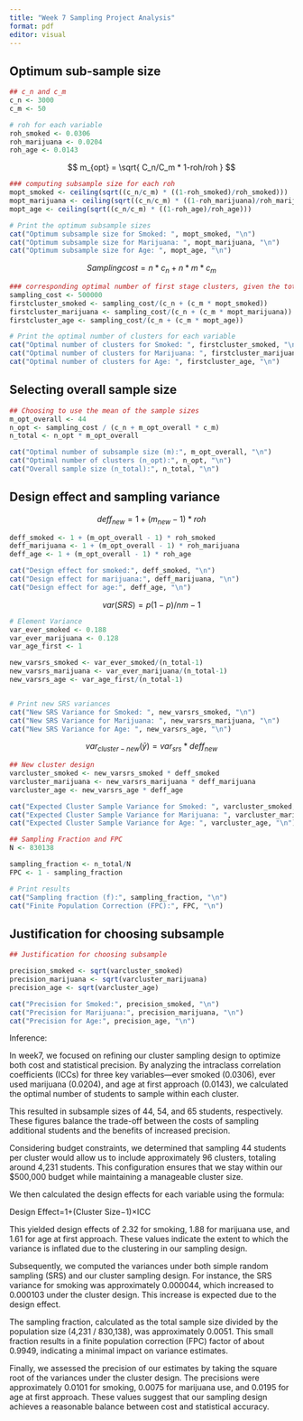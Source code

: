 ---
title: "Week 7 Sampling Project Analysis"
format: pdf
editor: visual
---

## Optimum sub-sample size

```{r}
## c_n and c_m
c_n <- 3000
c_m <- 50

# roh for each variable 
roh_smoked <- 0.0306
roh_marijuana <- 0.0204
roh_age <- 0.0143
```

$$
m_{opt} = \sqrt{ C_n/C_m * 1-roh/roh }
$$

```{r}
### computing subsample size for each roh
mopt_smoked <- ceiling(sqrt((c_n/c_m) * ((1-roh_smoked)/roh_smoked)))
mopt_marijuana <- ceiling(sqrt((c_n/c_m) * ((1-roh_marijuana)/roh_marijuana)))
mopt_age <- ceiling(sqrt((c_n/c_m) * ((1-roh_age)/roh_age)))

# Print the optimum subsample sizes
cat("Optimum subsample size for Smoked: ", mopt_smoked, "\n")
cat("Optimum subsample size for Marijuana: ", mopt_marijuana, "\n")
cat("Optimum subsample size for Age: ", mopt_age, "\n")

```

$$
Samplingcost = n * c_n + n * m * c_m
$$

```{r}
### corresponding optimal number of first stage clusters, given the total budget 
sampling_cost <- 500000
firstcluster_smoked <- sampling_cost/(c_n + (c_m * mopt_smoked))
firstcluster_marijuana <- sampling_cost/(c_n + (c_m * mopt_marijuana))
firstcluster_age <- sampling_cost/(c_n + (c_m * mopt_age))

# Print the optimal number of clusters for each variable
cat("Optimal number of clusters for Smoked: ", firstcluster_smoked, "\n")
cat("Optimal number of clusters for Marijuana: ", firstcluster_marijuana, "\n")
cat("Optimal number of clusters for Age: ", firstcluster_age, "\n")
```

## Selecting overall sample size

```{r}
## Choosing to use the mean of the sample sizes
m_opt_overall <- 44
n_opt <- sampling_cost / (c_n + m_opt_overall * c_m)
n_total <- n_opt * m_opt_overall

cat("Optimal number of subsample size (m):", m_opt_overall, "\n")
cat("Optimal number of clusters (n_opt):", n_opt, "\n")
cat("Overall sample size (n_total):", n_total, "\n")

```

## Design effect and sampling variance

$$
deff_{new} = 1+(m_{new} -1) * roh
$$

```{r}
deff_smoked <- 1 + (m_opt_overall - 1) * roh_smoked
deff_marijuana <- 1 + (m_opt_overall - 1) * roh_marijuana
deff_age <- 1 + (m_opt_overall - 1) * roh_age

cat("Design effect for smoked:", deff_smoked, "\n")
cat("Design effect for marijuana:", deff_marijuana, "\n")
cat("Design effect for age:", deff_age, "\n")

```

$$
var(SRS) = p(1-p)/nm-1
$$

```{r}
# Element Variance 
var_ever_smoked <- 0.188
var_ever_marijuana <- 0.128
var_age_first <- 1

new_varsrs_smoked <- var_ever_smoked/(n_total-1)
new_varsrs_marijuana <- var_ever_marijuana/(n_total-1)
new_varsrs_age <- var_age_first/(n_total-1)  


# Print new SRS variances
cat("New SRS Variance for Smoked: ", new_varsrs_smoked, "\n")
cat("New SRS Variance for Marijuana: ", new_varsrs_marijuana, "\n")
cat("New SRS Variance for Age: ", new_varsrs_age, "\n")
```

$$
var_{cluster-new} (\bar{y}) = var_{srs} * deff_{new}
$$

```{r}
## New cluster design 
varcluster_smoked <- new_varsrs_smoked * deff_smoked 
varcluster_marijuana <- new_varsrs_marijuana * deff_marijuana 
varcluster_age <- new_varsrs_age * deff_age

cat("Expected Cluster Sample Variance for Smoked: ", varcluster_smoked, "\n")
cat("Expected Cluster Sample Variance for Marijuana: ", varcluster_marijuana, "\n")
cat("Expected Cluster Sample Variance for Age: ", varcluster_age, "\n")
```

```{r}
## Sampling Fraction and FPC
N <- 830138

sampling_fraction <- n_total/N
FPC <- 1 - sampling_fraction

# Print results
cat("Sampling fraction (f):", sampling_fraction, "\n")
cat("Finite Population Correction (FPC):", FPC, "\n")
```

## Justification for choosing subsample

```{r}
## Justification for choosing subsample

precision_smoked <- sqrt(varcluster_smoked)
precision_marijuana <- sqrt(varcluster_marijuana)
precision_age <- sqrt(varcluster_age)

cat("Precision for Smoked:", precision_smoked, "\n")
cat("Precision for Marijuana:", precision_marijuana, "\n")
cat("Precision for Age:", precision_age, "\n")
```

Inference:

In week7, we focused on refining our cluster sampling design to optimize both cost and statistical precision. By analyzing the intraclass correlation coefficients (ICCs) for three key variables—ever smoked (0.0306), ever used marijuana (0.0204), and age at first approach (0.0143), we calculated the optimal number of students to sample within each cluster. 

This resulted in subsample sizes of 44, 54, and 65 students, respectively. These figures balance the trade-off between the costs of sampling additional students and the benefits of increased precision.​

Considering budget constraints, we determined that sampling 44 students per cluster would allow us to include approximately 96 clusters, totaling around 4,231 students. This configuration ensures that we stay within our $500,000 budget while maintaining a manageable cluster size.​

We then calculated the design effects for each variable using the formula:​

Design Effect=1+(Cluster Size−1)×ICC


This yielded design effects of 2.32 for smoking, 1.88 for marijuana use, and 1.61 for age at first approach. These values indicate the extent to which the variance is inflated due to the clustering in our sampling design.​

Subsequently, we computed the variances under both simple random sampling (SRS) and our cluster sampling design. For instance, the SRS variance for smoking was approximately 0.000044, which increased to 0.000103 under the cluster design. This increase is expected due to the design effect.​

The sampling fraction, calculated as the total sample size divided by the population size (4,231 / 830,138), was approximately 0.0051. This small fraction results in a finite population correction (FPC) factor of about 0.9949, indicating a minimal impact on variance estimates.​

Finally, we assessed the precision of our estimates by taking the square root of the variances under the cluster design. The precisions were approximately 0.0101 for smoking, 0.0075 for marijuana use, and 0.0195 for age at first approach. These values suggest that our sampling design achieves a reasonable balance between cost and statistical accuracy.​


